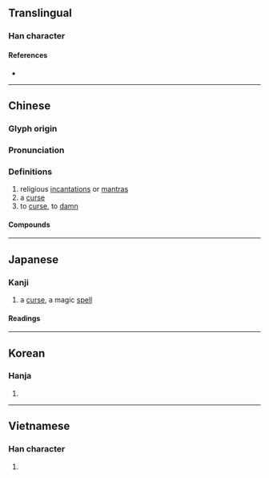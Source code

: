 {{also|呪}}
{{character info/new}}
==Translingual==

===Han character===
{{Han char|rn=30|rad=口|as=05|sn=8|four=66217|canj=RRHN|ids=⿱吅几}}

====References====
* {{Han ref|kx=0185.211|dkj=03444|dj=0401.030|hdz=10277.180|uh=5492}}

----

==Chinese==
{{zh-forms|alt=呪}}

===Glyph origin===
{{Han etym}}

===Pronunciation===
{{zh-pron
|m=zhòu
|c=zau3
|h=pfs=
|md=
|mn=chiù
|w=
|mc=y
|oc=y
|cat=n,v
}}

===Definitions===
{{zh-hanzi}}

# religious [[incantation]]s or [[mantra]]s
# a [[curse]]
# to [[curse]], to [[damn]]

====Compounds====
{{zh-der|咒語|大悲咒|詛咒|咒詛|念咒|咒詈|千咒萬罵|咒愿|唸咒|咀咒|咒願|咒罵|咒水|咒術|沒咒念|普庵咒|禁咒|發咒|書符咒水|白口咀咒|牙疼咒|符咒|經咒|賭咒發願|譴咒|賭咒|緊箍咒}}

----

==Japanese==

===Kanji===
{{ja-kanji|grade=uc|rs=口05|shin=呪}}

# a [[curse]], a magic [[spell]]

====Readings====
{{ja-readings
|on=じゅ
|kun=のろ-う
}}

----

==Korean==

===Hanja===
{{ko-hanja|hangeul=주|rv=ju|mr=chu}}

# {{defn|lang=ko|sort=口05}}

----

==Vietnamese==

===Han character===
{{vi-hantu|[[chú]]|rs=口05}}

# {{defn|lang=vi|sort=口05}}